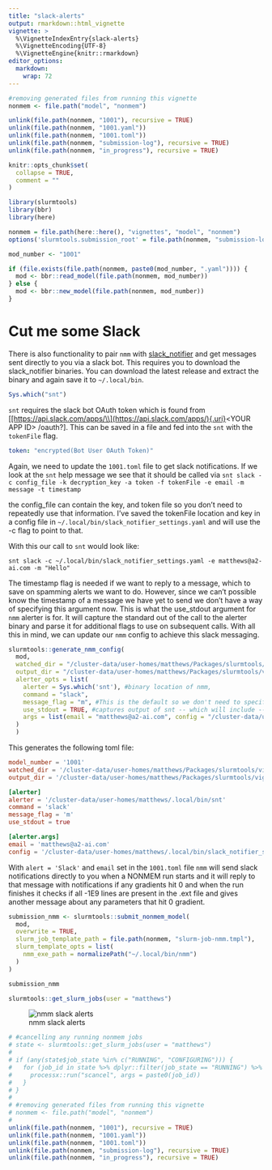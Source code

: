 ```yaml
---
title: "slack-alerts"
output: rmarkdown::html_vignette
vignette: >
  %\VignetteIndexEntry{slack-alerts}
  %\VignetteEncoding{UTF-8}
  %\VignetteEngine{knitr::rmarkdown}
editor_options: 
  markdown: 
    wrap: 72
---
```


```r
#removing generated files from running this vignette
nonmem <- file.path("model", "nonmem")

unlink(file.path(nonmem, "1001"), recursive = TRUE)
unlink(file.path(nonmem, "1001.yaml"))
unlink(file.path(nonmem, "1001.toml"))
unlink(file.path(nonmem, "submission-log"), recursive = TRUE) 
unlink(file.path(nonmem, "in_progress"), recursive = TRUE)
```

```r
knitr::opts_chunk$set(
  collapse = TRUE,
  comment = ""
)
```

```r
library(slurmtools)
library(bbr)
library(here)

nonmem = file.path(here::here(), "vignettes", "model", "nonmem")
options('slurmtools.submission_root' = file.path(nonmem, "submission-log"))
```

```r
mod_number <- "1001"

if (file.exists(file.path(nonmem, paste0(mod_number, ".yaml")))) {
  mod <- bbr::read_model(file.path(nonmem, mod_number))
} else {
  mod <- bbr::new_model(file.path(nonmem, mod_number))
}
```

# Cut me some Slack

There is also functionality to pair `nmm` with
[slack_notifier](https://github.com/A2-ai/slack_notifier/releases/) and
get messages sent directly to you via a slack bot. This requires you to
download the slack_notifier binaries. You can download the latest
release and extract the binary and again save it to `~/.local/bin`.

```r
Sys.which("snt")
```

`snt` requires the slack bot OAuth token which is found from
[[[https://api.slack.com/apps/\\\\](https://api.slack.com/apps/){.uri}](%5Bhttps://api.slack.com/apps/%5D(https://api.slack.com/apps/)%7B.uri%7D){.uri}\<YOUR
APP ID\> /oauth?]. This can be saved in a file and fed into the `snt`
with the `tokenFile` flag.

``` slack_notifier/config.yaml
token: "encrypted(Bot User OAuth Token)"
```

Again, we need to update the `1001.toml` file to get slack
notifications. If we look at the `snt` help message we see that it
should be called via
`snt slack -c config_file -k decryption_key -a token -f tokenFile -e email -m message -t timestamp`

the config_file can contain the key, and token file so you don't need to
repeatedly use that information. I've saved the tokenFile location and
key in a config file in `~/.local/bin/slack_notifier_settings.yaml` and
will use the -c flag to point to that.

With this our call to `snt` would look like:

`snt slack -c ~/.local/bin/slack_notifier_settings.yaml -e matthews@a2-ai.com -m "Hello"`

The timestamp flag is needed if we want to reply to a message, which to
save on spamming alerts we want to do. However, since we can't possible
know the timestamp of a message we have yet to send we don't have a way
of specifying this argument now. This is what the use_stdout argument
for `nmm` alerter is for. It will capture the standard out of the call
to the alerter binary and parse it for additional flags to use on
subsequent calls. With all this in mind, we can update our `nmm` config
to achieve this slack messaging.

```r
slurmtools::generate_nmm_config( 
  mod, 
  watched_dir = "/cluster-data/user-homes/matthews/Packages/slurmtools/vignettes/model/nonmem",
  output_dir = "/cluster-data/user-homes/matthews/Packages/slurmtools/vignettes/model/nonmem/in_progress",
  alerter_opts = list(
    alerter = Sys.which('snt'), #binary location of nmm,
    command = "slack",
    message_flag = "m", #This is the default so we don't need to specify it
    use_stdout = TRUE, #captures output of snt -- which will include --timestamp aksfl;ajklajl;
    args = list(email = "matthews@a2-ai.com", config = "/cluster-data/user-homes/matthews/.local/bin/slack_notifier_settings.yaml")
  )
  )
```

This generates the following toml file:

``` 1001.toml
model_number = '1001'
watched_dir = '/cluster-data/user-homes/matthews/Packages/slurmtools/vignettes/model/nonmem'
output_dir = '/cluster-data/user-homes/matthews/Packages/slurmtools/vignettes/model/nonmem/in_progress'

[alerter]
alerter = '/cluster-data/user-homes/matthews/.local/bin/snt'
command = 'slack'
message_flag = 'm'
use_stdout = true

[alerter.args]
email = 'matthews@a2-ai.com'
config = '/cluster-data/user-homes/matthews/.local/bin/slack_notifier_settings.yaml'
```

With `alert = 'Slack'` and `email` set in the `1001.toml` file `nmm`
will send slack notifications directly to you when a NONMEM run starts
and it will reply to that message with notifications if any gradients
hit 0 and when the run finishes it checks if all -1E9 lines are present
in the .ext file and gives another message about any parameters that hit
0 gradient.

```r
submission_nmm <- slurmtools::submit_nonmem_model( 
  mod, 
  overwrite = TRUE,
  slurm_job_template_path = file.path(nonmem, "slurm-job-nmm.tmpl"),
  slurm_template_opts = list(
    nmm_exe_path = normalizePath("~/.local/bin/nmm")
  )
)

submission_nmm
```

```r
slurmtools::get_slurm_jobs(user = "matthews")
```

![nmm slack alerts](data/images/nmm_slack_notifications.png)

```r
# #cancelling any running nonmem jobs
# state <- slurmtools::get_slurm_jobs(user = "matthews")
# 
# if (any(state$job_state %in% c("RUNNING", "CONFIGURING"))) {
#   for (job_id in state %>% dplyr::filter(job_state == "RUNNING") %>% dplyr::pull("job_id")) {
#     processx::run("scancel", args = paste0(job_id))
#   }
# }
# 
# #removing generated files from running this vignette
# nonmem <- file.path("model", "nonmem")
# 
unlink(file.path(nonmem, "1001"), recursive = TRUE)
unlink(file.path(nonmem, "1001.yaml"))
unlink(file.path(nonmem, "1001.toml"))
unlink(file.path(nonmem, "submission-log"), recursive = TRUE)
unlink(file.path(nonmem, "in_progress"), recursive = TRUE)
```
